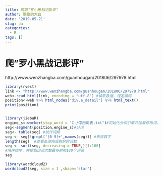 ```yaml
---
title: 爬取"罗小黑战记影评"
author: 隅桑的大白
date: '2019-05-21'
slug: pa
categories:
  - R
tags: []
---
```


# 爬"罗小黑战记影评"
http://www.wenzhangba.com/guanhougan/201806/297978.html

```r
library(rvest)
link <- "http://www.wenzhangba.com/guanhougan/201806/297978.html"
web<-read_html(link, encoding = "utf-8") #读取数据，规定编码
position<-web %>% html_nodes("div.a_detail") %>% html_text()
print(position)


library(jiebaR)
engine_s<-worker(stop_word = "C:/停用词表.txt")#初始化分词引擎并加载停用词。
seg<-segment(position,engine_s)#分词
seg<- table(seg) #统计词频
seg <- seg[!grepl('[0-9]+',names(seg))] #去除数字
length(seg)  #查看处理完后剩余的词数
seg <- sort(seg, decreasing = TRUE,)[1:100]
#降序排序，并提取出现次数最多的前100个词语
seg

library(wordcloud2)
wordcloud2(seg, size = 1 ,shape='star') 
```



